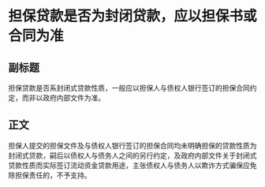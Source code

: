 # 担保贷款是否为封闭贷款，应以担保书或合同为准
## 副标题
担保贷款是否系封闭式贷款性质，一般应以担保人与债权人银行签订的担保合同约定，而非以政府内部文件为准。
## 正文
担保人提交的担保文件及与债权人银行签订的担保合同均未明确担保的贷款性质为封闭式贷款，嗣后以债权人与债务人之间的另行约定，及政府内部文件关于封闭式贷款性质而实际签订流动资金贷款用途，主张债权人与债务人以欺诈方式骗保应免除担保责任的，不予支持。